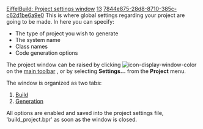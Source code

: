 [[Property:title|EiffelBuild: Project settings window]]
[[Property:weight|13]]
[[Property:uuid|7844e875-28d8-8710-385c-c62d1be6a9e0]]
This is where global settings regarding your project are going to be made. In here you can specify:
* The type of project you wish to generate
* The system name
* Class names
* Code generation options

The project window can be raised by clicking  [[Image:icon-display-window-color]]  on the [[Main toolbar| main toolbar]] , or by selecting '''Settings...''' from the '''Project''' menu. 

The window is organized as two tabs:
#  [[Build Tab|Build]]  
#  [[Generation Tab|Generation]]  

All options are enabled and saved into the project settings file, 'build_project.bpr' as soon as the window is closed.

{{seealso| '''See Also''' <br/>
[[EiffelBuild: Code Generation|Code generation]]  }}





